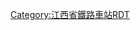 {{update|time=2017-01-15}}
<noinclude>{{Routemap
| title = 南昌站（2015年之前）
|map=</noinclude>
\\\\\\CONTg\CONTg\\\\\\\\\
\\\\\\STRg\STRf\\\\\\\\\~~ ~~[[京九铁路]][[上行线|上]][[下行线]]，[[北京西站]]方向
\\\\\\STR\STR\LSTR\\\\\\\\
\\\\\\STR\STR\STR\\\\\\\\
\\\\LSTR2+4\STRc3\STR\STR\STR\\\\\\\\
\\\\STRc1\STR+4\STR\STR\STR\\\\\\\\
\\\\\ABZg2\STR!~STRc3\STR!~STRc2\ABZg3\\\\\\\\
\\\\\STR!~STRc1\ABZg+4\ABZg+1\STR!~STRc4\\\\\\\\
\\\\\STR\ABZg2\ABZg3\STR\\\\\\\\
\\\\\STR\ABZg+1\ABZg+4\ENDEe\\\\\\\\
\\\\\STR!~STRc2\ABZg3\ABZg2\STRc3\\\\\\\\~~ ~~[[南昌站二场]]
\\\\STRc2\ABZ3+1g!~STRc2\ABZg3!~STRc4\STR!~STRc1\STR+4\\\\\\\\
\\\STRc2\ABZ1+3f\STR+1!~STRc4\STR!~STRc4\STR\STR\\\\\\\\
\\\STR+1\STR!~STRc4\STR\STR\STR\STR\\\\\\\\
\\\STR\STR\STR\STR\STR\STR\\\\\\\\
\\\STR\STR\STR\STR\STR\STR\\\\\\\\
\\STRc2\ABZg3\STR\STR\STR\STR\STR\\\\\\\\
\STRc2\ABZ1+3f\STR!~STRc4\STR\STR\STR\STR\STR\\\\\\\\
STRc2\ABZ1+3f\STR!~STRc4\STR\STR\STR\STR\STR\STR\\\\\\\\
STR+1\STR!~STRc4\STR\STR\STR\STR\STR\STR\STR\\\\\\\\
STR\STR\STR\STR\STR\STR\STR\STR\STR\\\\\\\\
STR\STR\STR\STR\STR\STR\STR\STR\STR\\\\\\\\
STR\STR\STR\STR\STR\STR\STR\STR\STR\\\\\\\\
STR\STR\STR\STR\STR\STR\STR\STR\STR\\\\\\\\
STR2\STR!~STRc3\STR\STR\STR\STR\STR\STR!~STRc2\STR3\\\\\\\\
STRc1\ABZg+4\STR\STR\STR\STR\STR\ABZg+1\STRc4\\\\\\\\
\STR2\STR!~STRc3\STR\STR\STR\STR\STR\\\\\\\\\
\STRc1\ABZ2+4g\STR2!~STRc3\STR!~STRc3\STR2\STR!~STRc3\STR\\\\\\\\\
\\STRc1\STR2+4!~STRc1\ABZ2+4g!~STRc3\STRc13\ABZg+4!~STRc2\ABZg3\\\\\\\\\
\\\STRc1\STR2+4!~STRc1\ABZ4+2f!~STRc3\ABZg+1!~STRc3\STR!~STRc4\\\\\\\\\
\\\\STRc1\ABZg+4!~STRc1\ABZg+4\STR\\\\\\\\\
\\\\\ABZg2\ABZg3\STR\\\\\\\\\
\\\\STRc2\ABZ3+1g\ABZg+4\STR\\\\\\\\\
\\\STRc2\STR3+1\ENDEa!~STRc4\ABZg2\STR!~STRc3\\\\\\\\\
\\STRc2\STR3+1\STRc4\STR\STR!~STRc1\ABZg+4\\\\\\\\\
\\LSTR3+1\STRc4\\STR\ABZg2\ABZg3\\\\\\\\\
\\\\\STR\ABZg+1\ABZg+4\LSTR\\\\\\\\
\\\\\STR!~STRc2\ABZg3\STR!~STRc2\ABZg3\\\\\\\\
\\\\\ABZg+1\STR!~STRc4\ABZg+1\STR+BSl!~STRc4\\\\\\\\
\\\\STRc2\ABZg3\STR\STR\LSTR\\\\\\\\
\\\STRc2\STR3+1\STR!~STRc4\STR\STR\\\\\\\\\
\\STRc2\ABZ1+3f\STRc4\ABZg2\STR!~STRc3\STR2\STRc3\\\\\\\\
\STRc2\STR3+1!~STRc2\ABZg3!~STRc4\STRc2\ABZg3!~STRc1\ABZg+4\STRc1\STR2+4\STRc3\\\\\\\
STRc2\ABZ1+3f\STR+1!~STRc4\STR!~STRc4\STR+1\STR!~STRc4\ABZg2\STRc3\STRc1\ABZ4+2f\STRc3\\\\\\
STR+1\STR!~STRc4\STR\STR\STR+BSl\STR+BSr!~STRc2\ABZg3!~STRc1\STR2+4\STRc3\STR!~STRc1\STR2+4\STRc3\\\\\
STR\STR\STR\STR\STR+BSl\ABZg+1!~BSr\ABZg2!~STRc4\STRc13\STR+4\STR\STRc1\STR2+4\STRc3\\\\
ENDEe\STR\STR\STR\STR+BSl\STR+BSr\STR!~STRc1\STR+4\ABZg2\ABZg3\\STRc1\STR+4\\\\
\STR\STR\STR\STR+BSl\STR+BSr\STR\STR\ABZg+1!~STRc1\KRZ2+4\STRc3\\STR\\\\
\STR\STR\STR\STR+BSl\STR+BSr\STR\STR+BSl\STR+BSr\STR!~STRc1\STR2+4\STRc3\STR\\\\
\STR\STR\STR\STR+BSl!~num1l\STR+BSr\STR\STR+BSl\ABZg2!~BSr\ABZg2!~STRc3\STRc13\ABZ4+2f\STR2!~STRc3\STRc3\\\~~ ~~1站台11道
\ENDEe\ENDEe\ENDEe\STR+BSlr\STR+BSr\STR\STR+BSl\STR+BSr!~STRc1\ABZg+4!~STRc1\STR+4\STR!~STRc1\STR+4!~STRc1\ABZ4+2f\STRc3\\
\\\\ENDEe+BSelr\STR+BSr\STR\STR+BSl\STR+BSr\STR\STR+BSl\STR+BSr\STR\STR!~STRc1\STR+4\LSTR!~STRc2\LSTR3+1
\\\\BS\STR+BSr!~num1r\STR\STR+BSl\STR+BSr\STR\STR+BSl\STR+BSr\STR+BSl\STR+BSr\STR\ABZg+1\STRc4~~ ~~1站台1道
\\\\BS\STR+BSr\STR\STR+BSl\STR+BSr\STR\STR+BSl\STR+BSr\STR+BSl\STR+BSr\STR!~STRc2\ABZg3\
\\\\BS\STR+BSr\STR\STR+BSl!~num2l\STR+BSr\STR\STR+BSl\STR+BSr\STR+BSl\STR+BSr\ABZg+1\STR!~STRc4\~~ ~~2站台3道
\\\\BS\STR+BSr\STR\STR+BSl\STR+BSr!~num2r\STR\STR+BSl\STR+BSr\STR+BSl\STR+BSr!~STRc2\ABZg3\ENDEe\~~ ~~2站台4道
\\\\BS\STR+BSr\STR\STR+BSl\STR+BSr\STR\STR+BSl\STR+BSr\STR+BSl\ABZg+1!~BSr\STR!~STRc4\\
\\\\BS\STR+BSr\STR\STR+BSl\STR+BSr\STR\STR+BSl!~num3l\STR+BSr\STR+BSl\STR+BSr\STR\\~~ ~~3站台6道
\\\\BS\STR+BSr\STR\STR+BSl\STR+BSr\STR\STR+BSl\STR+BSr!~num3r\STR+BSl\STR+BSr\STR\\~~ ~~3站台7道
\\\\BS\STR+BSr\STR\STR+BSl\STR+BSr\STR\STR+BSl\STR+BSr\STR+BSl!~num4l\STR+BSr\STR\\~~ ~~4站台8道
\\\\BS\STR+BSr\STR\STR+BSl\STR+BSr\STR\STR+BSl\STR+BSr\STR+BSl\STR+BSr!~num4r\STR\\~~ ~~4站台9道
\\\\BS\STR+BSr\STR\STR+BSl\STR+BSr\STR\STR+BSl\STR+BSr\STR+BSl\STR+BSr\STR\\
\\\\BS\STR+BSr\STR\STR+BSl\STR+BSr\STR\STR+BSl\STR+BSr\STR\STR\STR\\
\\\\\STR\STR\STR\STR\STR\STR\STR\ABZg2\ABZg3\STR\\
\\\\\ABZg2\STR!~STRc3\STR\STR\STR\STR\STR\ABZg+1\ABZg+4\STR\\
\\\\\STR!~STRc1\ABZg+4\STR!~STRc2\STR3!~STRc2\ABZg3\STR!~STRc2\STR3\STR\STR!~STRc2\STR3\\
\\\\\STR\ABZg2\ABZg+1!~STRc3\STR+1!~STRc4\STR!~STRc24\ABZ3+1g\STRc24\STR3!~STRc2\ABZ3+1g\STRc4\\
\\\\\STR\STR!~STRc1\ABZg+4!~STRc2\ABZg3\ABZg+1\STRc24\STR3+1!~STRc2\STR3+1!~STRc4\STRc4\\\
\\\\ENDEa!~STRc2\ABZg3\STR!~STRc2\KRZ3+1\STR!~STRc24\ABZg3!~STRc2\STR3+1!~STRc2\STR3+1!~STRc4\STRc4\\\\
\\\\ABZg+1\STR!~STRc4\ABZg+1\ABZg2!~STRc4\ABZg+1!~STRc3\ABZg+1!~STRc4\STR+1!~STRc4\LSTR+1!~STRc4\\\\\
\\\\STR\STR!~STRc2\ABZg3\STR!~STRc1\KRZ2+4\ABZg3\STR!~STRc2\ABZg3\\\\\
\\\\STR!~STRc2\ABZ3+1g\STR!~STRc4\STR!~STRc2\KRZ3+1\KRZ2+4\ABZg+1!~STRc3\LSTR!~STRc4\\\\\
\\\\ABZg+1\STRc4\STR\ABZg+1\STR!~STRc4\STR!~STRc1\ABZg+4\\\\\\
\\\\STR\\STR!~STRc2\ABZg3\STR!~STRc2\ABZg3\STRf\\\\\\
\\\\STR\\ABZg+1\STR!~STRc4\ABZg+1\STR!~STRc4\STR2\STRc3\\\\\
\\\\STR\\STR\STR\ABZg2\STR2!~STRc3\STRc13\STR2+4\STRc3\\\\
\\\\STR\\STR\ABZg2\ABZg3!~STRc1\STR+4!~STRc1\STR+4\STRc1\STR2+4\STRc3\\\
\\\\STR\\STR\ABZg+1\ABZg+4\ABZg2\ABZg3\\STRc1\STR2+4\STRc3\\
\\\\STR\\STR\STR\STR\ABZg+1\ABZg+4\\\STRc1\CONT4\\~~ ~~[[京九铁路]][[下行线]]，往[[红磡站]]
\\\\STR\\STR\STR\STR\STR2\STR2!~STRc3\STRc3\\\\\
\\\\STR\\STR\STR\STR\STRc1\LSTR2+4!~STRc1\LSTR2+4!~STRc3\STRc3\\\\
\\\\LSTR\\STR\STR\STR\\\\\\\\
\\\\\\STR\LSTR\LSTR\\\\\\\\
\\\\\\STRg\\\\\\\\\\
\\\\\\CONTf\\\\\\\\\\~~ ~~京九铁路[[上行线]]，从红磡站
<noinclude>}}

{{Rdt intro|[[南昌站 (江西省)]]和[[南昌站二场]]}}
[[Category:江西省鐵路車站RDT]]
</noinclude>